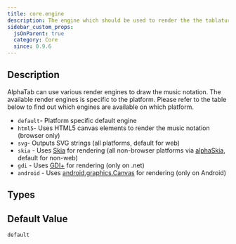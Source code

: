 ```yaml
---
title: core.engine
description: The engine which should be used to render the the tablature.
sidebar_custom_props:
  jsOnParent: true
  category: Core
  since: 0.9.6
---
```


<SinceBadge since="0.9.6" />


## Description
AlphaTab can use various render engines to draw the music notation. The available render engines is specific to the platform. Please refer to the table below to find out which engines are available on which platform.
- `default`- Platform specific default engine
- `html5`- Uses HTML5 canvas elements to render the music notation (browser only)
- `svg`- Outputs SVG strings (all platforms, default for web)
- `skia` - Uses [Skia](https://skia.org/) for rendering (all non-browser platforms via [alphaSkia](https://github.com/CoderLine/alphaSkia), default for non-web)
- `gdi` - Uses [GDI+](https://docs.microsoft.com/en-us/dotnet/framework/winforms/advanced/graphics-and-drawing-in-windows-forms) for rendering (only on .net)
- `android` - Uses [android.graphics.Canvas](https://developer.android.com/reference/android/graphics/Canvas) for rendering (only on Android)

<PropertyDescription showJson={true} />

## Types

<TypeTable>
    <TypeRow name={"string"} />
</TypeTable>

## Default Value

`default`
